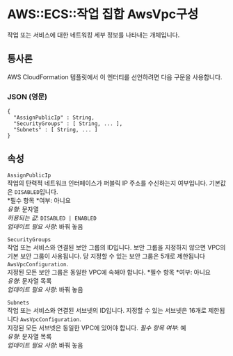 # AWS::ECS::작업 집합 AwsVpc구성

작업 또는 서비스에 대한 네트워킹 세부 정보를 나타내는 개체입니다.

## 통사론

AWS CloudFormation 템플릿에서 이 엔터티를 선언하려면 다음 구문을 사용합니다.

### JSON (영문)

```
{
  "AssignPublicIp" : String,
  "SecurityGroups" : [ String, ... ],
  "Subnets" : [ String, ... ]
}
```

## 속성

`AssignPublicIp`  
작업의 탄력적 네트워크 인터페이스가 퍼블릭 IP 주소를 수신하는지 여부입니다. 기본값은 `DISABLED`입니다.  
*필수 항목 *여부: 아니요  
_유형_: 문자열  
_허용되는 값_: `DISABLED | ENABLED`  
_업데이트 필요 사항_: 바꿔 놓음

`SecurityGroups`  
작업 또는 서비스와 연결된 보안 그룹의 ID입니다. 보안 그룹을 지정하지 않으면 VPC의 기본 보안 그룹이 사용됩니다. 당 지정할 수 있는 보안 그룹은 5개로 제한됩니다`AwsVpcConfiguration`.  
지정된 모든 보안 그룹은 동일한 VPC에 속해야 합니다.
*필수 항목 *여부: 아니요  
_유형_: 문자열 목록  
_업데이트 필요 사항_: 바꿔 놓음

`Subnets`  
작업 또는 서비스와 연결된 서브넷의 ID입니다. 지정할 수 있는 서브넷은 16개로 제한됩니다 `AwsVpcConfiguration`.  
지정된 모든 서브넷은 동일한 VPC에 있어야 합니다.
_필수 항목 여부_: 예  
_유형_: 문자열 목록  
_업데이트 필요 사항_: 바꿔 놓음
